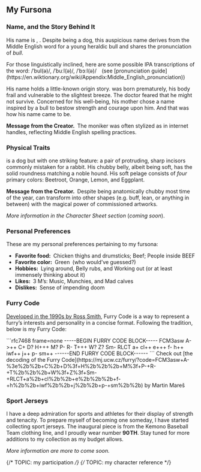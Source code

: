 

## My Fursona


### Name, and the Story Behind It

His name is <Bole />, <Bole style="full-emphasized" />.
Despite being a dog, this auspicious name derives from the Middle English word
for a young heraldic bull and shares the pronunciation of <em>bull</em>.

<Smaller>
  For those linguistically inclined,
  here are some possible IPA transcriptions of the word:
  <IPATranscript>/ˈbul(ə)/</IPATranscript>,
  <IPATranscript>/ˈbuːl(ə)/</IPATranscript>,
  <IPATranscript>/ˈbɔːl(ə)/</IPATranscript>&emsp;(see
  [pronunciation guide](https://en.wiktionary.org/wiki/Appendix:Middle_English_pronunciation))
</Smaller>

His name holds a little-known origin story.
<Bole /> was born prematurely, his body frail and vulnerable to the slightest breeze.
The doctor feared that he might not survive.
Concerned for his well-being,
his mother chose a name inspired by a bull to bestow strength and courage upon him.
And that was how his name came to be.

**Message from the Creator.** The moniker
<Bole style="full" /> was often stylized as <Bole style="handle" /> in internet handles,
reflecting Middle English spelling practices.


### Physical Traits

<Bole/> is a dog but with one striking feature:
a pair of protruding, sharp incisors commonly mistaken for a rabbit.
His chubby belly, albeit being soft, has the solid roundness matching a noble hound.
His soft pelage consists of _four_ primary colors:
<span class="px-px text-beetroot-500 bg-black">Beetroot</span>,
<span class="px-px text-orange-300 bg-black">Orange</span>,
<span class="px-px text-lemon-400 bg-black">Lemon</span>, and
<span class="px-px text-eggplant-500 bg-black">Eggplant</span>.

**Message from the Creator.** Despite being anatomically chubby most time of the year,
<Bole/> can transform into other shapes (e.g. buff, lean, or anything in between)
with the magical power of <Highlight>commissioned artworks</Highlight>.

<Muted>_More information in the Character Sheet section_ (_coming soon_).</Muted>


### Personal Preferences

These are my personal preferences pertaining to my fursona:

- **Favorite food:** Chicken thighs and drumsticks; Beef; People inside BEEF
- **Favorite color:** Green <Muted>(who would’ve guessed?)</Muted>
- **Hobbies:** Lying around, Belly rubs, and Working out <Muted>(or at least immensely thinking about it)</Muted>
- **Likes:** 3 M’s: Music, Munchies, and Mad calves
- **Dislikes:** Sense of impending doom


### Furry Code

[Developed in the 1990s by Ross Smith](https://www.captainpackrat.com/furry/furcode.htm),
Furry Code is a way to represent a furry’s interests and personality in a concise format.
Following the tradition, below is my Furry Code:

<LigatureSettings feature="none">
```rfc7468 frame=none
-----BEGIN FURRY CODE BLOCK-----
FCM3asw A->++ C+ D? H+++ M? P- R- T+++ W? Z? Sm-
RLCT a+ cl++ e+++ f- h++ iwf++ j++ p- sm++
------END FURRY CODE BLOCK------
```
</LigatureSettings>

<Smaller>
Check out [the decoding of the Furry Code](https://mj.ucw.cz/furry/?code=FCM3asw+A-%3e%2b%2b+C%2b+D%3f+H%2b%2b%2b+M%3f+P-+R-+T%2b%2b%2b+W%3f+Z%3f+Sm-+RLCT+a%2b+cl%2b%2b+e%2b%2b%2b+f-+h%2b%2b+iwf%2b%2b+j%2b%2b+p-+sm%2b%2b)
by Martin Mareš
</Smaller>


### Sport Jerseys

I have a deep admiration for sports and athletes for their display of strength and tenacity.
To prepare myself of becoming one someday, I have started collecting sport jerseys.
The inaugural piece is from the Kemono Baseball Team clothing line, and I proudly wear number **90&hairsp;&NoBreak;TH**.
Stay tuned for more additions to my collection as my budget allows.

<Muted>_More information are more to come soon._</Muted>


{/* TOPIC: my participation */}
{/* TOPIC: my character reference */}
